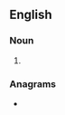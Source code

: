 ==English==

===Noun===
{{head|en|noun plural form}}

# {{plural of|handout|lang=en}}

===Anagrams===
* {{anagrams|en|a=adhnostu|hands out|thousand}}